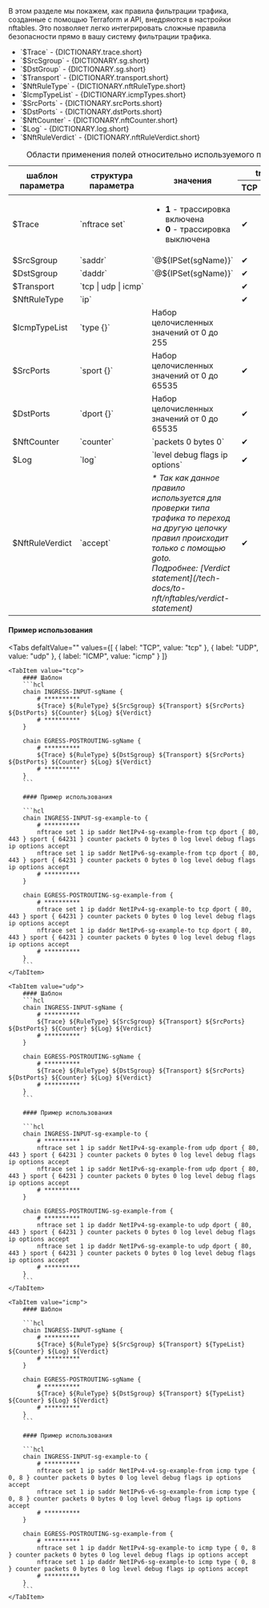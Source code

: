 
<div className="paragraph">
  В этом разделе мы покажем, как правила фильтрации трафика, созданные с помощью Terraform и API, внедряются в настройки
  nftables. Это позволяет легко интегрировать сложные правила безопасности прямо в вашу систему фильтрации трафика.
</div>

<ul>
  <li>`$Trace` - {DICTIONARY.trace.short}</li>
  <li>`$SrcSgroup` - {DICTIONARY.sg.short}</li>
  <li>`$DstGroup` - {DICTIONARY.sg.short}</li>
  <li>`$Transport` - {DICTIONARY.transport.short}</li>
  <li>`$NftRuleType` - {DICTIONARY.nftRuleType.short}</li>
  <li>`$IcmpTypeList` - {DICTIONARY.icmpTypes.short}</li>
  <li className="text-justify">`$SrcPorts` - {DICTIONARY.srcPorts.short}</li>
  <li className="text-justify">`$DstPorts` - {DICTIONARY.dstPorts.short}</li>
  <li>`$NftCounter` - {DICTIONARY.nftCounter.short}</li>
  <li>`$Log` - {DICTIONARY.log.short}</li>
  <li>`$NftRuleVerdict` - {DICTIONARY.nftRuleVerdict.short}</li>
</ul>

<div className="scrollable-x">
  <table>
    <caption>Области применения полей относительно используемого протокола</caption>
    <thead>
      <tr>
        <th rowSpan="2">шаблон параметра</th>
        <th rowSpan="2">структура параметра</th>
        <th rowSpan="2">значения</th>
        <th colSpan="3">transport*</th>
      </tr>
      <tr>
        <th>TCP</th>
        <th>UDP</th>
        <th>ICMP</th>
      </tr>
    </thead>
    <tbody>
      <tr>
        <td>$Trace</td>
        <td>`nftrace set`</td>
        <td>
          <ul>
            <li>
              <b>1</b> - трассировка включена
            </li>
            <li>
              <b>0</b> - трассировка выключена
            </li>
          </ul>
        </td>
        <td className="green center">✔</td>
        <td className="green center">✔</td>
        <td className="green center">✔</td>
      </tr>
      <tr>
        <td>$SrcSgroup</td>
        <td>
          <nobr>`saddr`</nobr>
        </td>
        <td>`@${IPSet(sgName)}`</td>
        <td className="green center">✔</td>
        <td className="green center">✔</td>
        <td className="green center">✔</td>
      </tr>
      <tr>
        <td>$DstSgroup</td>
        <td>
          <nobr>`daddr`</nobr>
        </td>
        <td>`@${IPSet(sgName)}`</td>
        <td className="green center">✔</td>
        <td className="green center">✔</td>
        <td className="green center">✔</td>
      </tr>
      <tr>
        <td>$Transport</td>
        <td>
          <nobr>`tcp | udp | icmp`</nobr>
        </td>
        <td></td>
        <td className="green center">✔</td>
        <td className="green center">✔</td>
        <td className="green center">✔</td>
      </tr>
      <tr>
        <td>$NftRuleType</td>
        <td>`ip`</td>
        <td></td>
        <td className="green center">✔</td>
        <td className="green center">✔</td>
        <td className="green center">✔</td>
      </tr>
      <tr>
        <td>$IcmpTypeList</td>
        <td>`type {}`</td>
        <td>Набор целочисленных значений от 0 до 255</td>
        <td className="green center"></td>
        <td className="green center"></td>
        <td className="green center">✔</td>
      </tr>
      <tr>
        <td>$SrcPorts</td>
        <td>`sport {}`</td>
        <td>Набор целочисленных значений от 0 до 65535</td>
        <td className="green center">✔</td>
        <td className="green center">✔</td>
        <td className="green center"></td>
      </tr>
      <tr>
        <td>$DstPorts</td>
        <td>`dport {}`</td>
        <td>Набор целочисленных значений от 0 до 65535</td>
        <td className="green center">✔</td>
        <td className="green center">✔</td>
        <td className="green center"></td>
      </tr>
      <tr>
        <td>$NftCounter</td>
        <td>
          <nobr>`counter`</nobr>
        </td>
        <td>`packets 0 bytes 0`</td>
        <td className="green center">✔</td>
        <td className="green center">✔</td>
        <td className="green center">✔</td>
      </tr>
      <tr>
        <td>$Log</td>
        <td>
          <nobr>`log`</nobr>
        </td>
        <td>`level debug flags ip options`</td>
        <td className="green center">✔</td>
        <td className="green center">✔</td>
        <td className="green center">✔</td>
      </tr>
      <tr>
        <td>$NftRuleVerdict</td>
        <td>`accept`</td>
        <td>
          <div className="text-justify">
            <i>
              * Так как данное правило используется для проверки типа трафика то переход на другую цепочку правил
              происходит только с помощью goto.
            </i>
          </div>
          <i>Подробнее: [Verdict statement](/tech-docs/to-nft/nftables/verdict-statement)</i>
        </td>
        <td className="green center">✔</td>
        <td className="green center">✔</td>
        <td className="green center">✔</td>
      </tr>
    </tbody>
  </table>
</div>

<h4 className="custom-heading">Пример использования</h4>

<Tabs
    defaltValue=""
    values={[
        { label: "TCP", value: "tcp" },
        { label: "UDP", value: "udp" },
        { label: "ICMP", value: "icmp" }
    ]}
>
    <TabItem value="tcp">
        #### Шаблон
        ```hcl
        chain INGRESS-INPUT-sgName {
            # **********
            ${Trace} ${RuleType} ${SrcSgroup} ${Transport} ${SrcPorts} ${DstPorts} ${Counter} ${Log} ${Verdict}
            # **********
        }

        chain EGRESS-POSTROUTING-sgName {
            # **********
            ${Trace} ${RuleType} ${DstSgroup} ${Transport} ${SrcPorts} ${DstPorts} ${Counter} ${Log} ${Verdict}
            # **********
        }
        ```

        #### Пример использования

        ```hcl
        chain INGRESS-INPUT-sg-example-to {
            # **********
            nftrace set 1 ip saddr NetIPv4-sg-example-from tcp dport { 80, 443 } sport { 64231 } counter packets 0 bytes 0 log level debug flags ip options accept
            nftrace set 1 ip saddr NetIPv6-sg-example-from tcp dport { 80, 443 } sport { 64231 } counter packets 0 bytes 0 log level debug flags ip options accept
            # **********
        }

        chain EGRESS-POSTROUTING-sg-example-from {
            # **********
            nftrace set 1 ip daddr NetIPv4-sg-example-to tcp dport { 80, 443 } sport { 64231 } counter packets 0 bytes 0 log level debug flags ip options accept
            nftrace set 1 ip daddr NetIPv6-sg-example-to tcp dport { 80, 443 } sport { 64231 } counter packets 0 bytes 0 log level debug flags ip options accept
            # **********
        }
        ```
    </TabItem>

    <TabItem value="udp">
        #### Шаблон
        ```hcl
        chain INGRESS-INPUT-sgName {
            # **********
            ${Trace} ${RuleType} ${SrcSgroup} ${Transport} ${SrcPorts} ${DstPorts} ${Counter} ${Log} ${Verdict}
            # **********
        }

        chain EGRESS-POSTROUTING-sgName {
            # **********
            ${Trace} ${RuleType} ${DstSgroup} ${Transport} ${SrcPorts} ${DstPorts} ${Counter} ${Log} ${Verdict}
            # **********
        }
        ```

        #### Пример использования

        ```hcl
        chain INGRESS-INPUT-sg-example-to {
            # **********
            nftrace set 1 ip saddr NetIPv4-sg-example-from udp dport { 80, 443 } sport { 64231 } counter packets 0 bytes 0 log level debug flags ip options accept
            nftrace set 1 ip saddr NetIPv6-sg-example-from udp dport { 80, 443 } sport { 64231 } counter packets 0 bytes 0 log level debug flags ip options accept
            # **********
        }

        chain EGRESS-POSTROUTING-sg-example-from {
            # **********
            nftrace set 1 ip daddr NetIPv4-sg-example-to udp dport { 80, 443 } sport { 64231 } counter packets 0 bytes 0 log level debug flags ip options accept
            nftrace set 1 ip daddr NetIPv6-sg-example-to udp dport { 80, 443 } sport { 64231 } counter packets 0 bytes 0 log level debug flags ip options accept
            # **********
        }
        ```
    </TabItem>

    <TabItem value="icmp">
        #### Шаблон

        ```hcl
        chain INGRESS-INPUT-sgName {
            # **********
            ${Trace} ${RuleType} ${SrcSgroup} ${Transport} ${TypeList} ${Counter} ${Log} ${Verdict}
            # **********
        }

        chain EGRESS-POSTROUTING-sgName {
            # **********
            ${Trace} ${RuleType} ${DstSgroup} ${Transport} ${TypeList} ${Counter} ${Log} ${Verdict}
            # **********
        }
        ```

        #### Пример использования

        ```hcl
        chain INGRESS-INPUT-sg-example-to {
            # **********
            nftrace set 1 ip saddr NetIPv4-v4-sg-example-from icmp type { 0, 8 } counter packets 0 bytes 0 log level debug flags ip options accept
            nftrace set 1 ip saddr NetIPv6-v6-sg-example-from icmp type { 0, 8 } counter packets 0 bytes 0 log level debug flags ip options accept
            # **********
        }

        chain EGRESS-POSTROUTING-sg-example-from {
            # **********
            nftrace set 1 ip daddr NetIPv4-sg-example-to icmp type { 0, 8 } counter packets 0 bytes 0 log level debug flags ip options accept
            nftrace set 1 ip daddr NetIPv6-sg-example-to icmp type { 0, 8 } counter packets 0 bytes 0 log level debug flags ip options accept
            # **********
        }
        ```
    </TabItem>

</Tabs>
